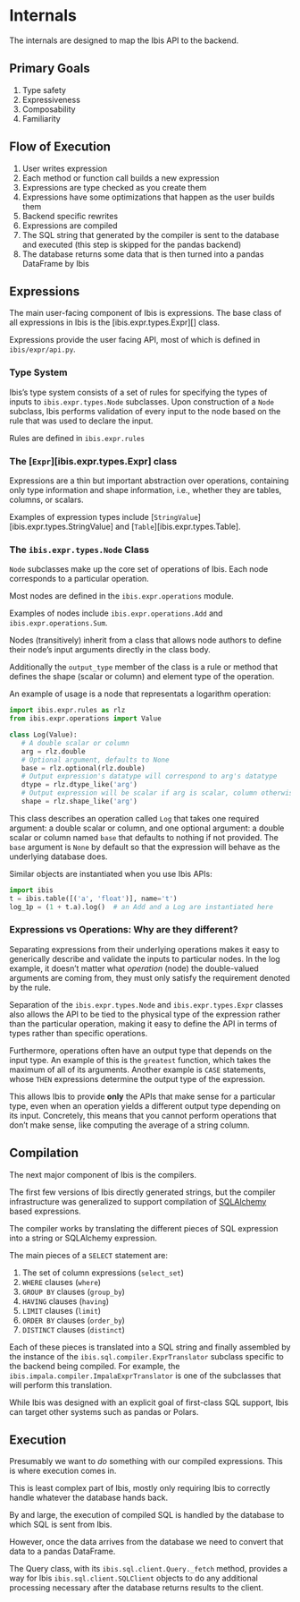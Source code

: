 # Internals

The internals are designed to map the Ibis API to the backend.

## Primary Goals

1. Type safety
1. Expressiveness
1. Composability
1. Familiarity

## Flow of Execution

1. User writes expression
1. Each method or function call builds a new expression
1. Expressions are type checked as you create them
1. Expressions have some optimizations that happen as the user builds them
1. Backend specific rewrites
1. Expressions are compiled
1. The SQL string that generated by the compiler is sent to the database and
   executed (this step is skipped for the pandas backend)
1. The database returns some data that is then turned into a pandas DataFrame
   by Ibis

## Expressions

The main user-facing component of Ibis is expressions. The base class of all
expressions in Ibis is the [ibis.expr.types.Expr][] class.

Expressions provide the user facing API, most of which is defined in
`ibis/expr/api.py`.

### Type System

Ibis's type system consists of a set of rules for specifying the types of
inputs to `ibis.expr.types.Node` subclasses. Upon construction of a `Node`
subclass, Ibis performs validation of every input to the node based on the rule
that was used to declare the input.

Rules are defined in `ibis.expr.rules`

<!-- prettier-ignore-start -->
### The [`Expr`][ibis.expr.types.Expr] class
<!-- prettier-ignore-end -->

Expressions are a thin but important abstraction over operations, containing
only type information and shape information, i.e., whether they are tables,
columns, or scalars.

<!-- prettier-ignore-start -->
Examples of expression types include
[`StringValue`][ibis.expr.types.StringValue] and
[`Table`][ibis.expr.types.Table].
<!-- prettier-ignore-end -->

<!-- prettier-ignore-start -->
### The `ibis.expr.types.Node` Class
<!-- prettier-ignore-end -->

`Node` subclasses make up the core set of operations of Ibis. Each node
corresponds to a particular operation.

Most nodes are defined in the `ibis.expr.operations` module.

Examples of nodes include `ibis.expr.operations.Add` and
`ibis.expr.operations.Sum`.

Nodes (transitively) inherit from a class that allows node authors to define
their node's input arguments directly in the class body.

Additionally the `output_type` member of the class is a rule or method that
defines the shape (scalar or column) and element type of the operation.

An example of usage is a node that representats a logarithm operation:

```python
import ibis.expr.rules as rlz
from ibis.expr.operations import Value

class Log(Value):
   # A double scalar or column
   arg = rlz.double
   # Optional argument, defaults to None
   base = rlz.optional(rlz.double)
   # Output expression's datatype will correspond to arg's datatype
   dtype = rlz.dtype_like('arg')
   # Output expression will be scalar if arg is scalar, column otherwise
   shape = rlz.shape_like('arg')
```

This class describes an operation called `Log` that takes one required
argument: a double scalar or column, and one optional argument: a double scalar
or column named `base` that defaults to nothing if not provided. The `base`
argument is `None` by default so that the expression will behave as the
underlying database does.

Similar objects are instantiated when you use Ibis APIs:

```python
import ibis
t = ibis.table([('a', 'float')], name='t')
log_1p = (1 + t.a).log()  # an Add and a Log are instantiated here
```

### Expressions vs Operations: Why are they different?

Separating expressions from their underlying operations makes it easy to
generically describe and validate the inputs to particular nodes. In the log
example, it doesn't matter what _operation_ (node) the double-valued arguments
are coming from, they must only satisfy the requirement denoted by the rule.

Separation of the `ibis.expr.types.Node` and
`ibis.expr.types.Expr` classes also allows the API to be tied to the
physical type of the expression rather than the particular operation, making it
easy to define the API in terms of types rather than specific operations.

Furthermore, operations often have an output type that depends on the input
type. An example of this is the `greatest` function, which takes the maximum
of all of its arguments. Another example is `CASE` statements, whose `THEN`
expressions determine the output type of the expression.

This allows Ibis to provide **only** the APIs that make sense for a particular
type, even when an operation yields a different output type depending on its
input. Concretely, this means that you cannot perform operations that don't
make sense, like computing the average of a string column.

## Compilation

The next major component of Ibis is the compilers.

The first few versions of Ibis directly generated strings, but the compiler
infrastructure was generalized to support compilation of
[SQLAlchemy](https://docs.sqlalchemy.org/en/latest/core/tutorial.html) based
expressions.

The compiler works by translating the different pieces of SQL expression into a
string or SQLAlchemy expression.

The main pieces of a `SELECT` statement are:

1. The set of column expressions (`select_set`)
1. `WHERE` clauses (`where`)
1. `GROUP BY` clauses (`group_by`)
1. `HAVING` clauses (`having`)
1. `LIMIT` clauses (`limit`)
1. `ORDER BY` clauses (`order_by`)
1. `DISTINCT` clauses (`distinct`)

Each of these pieces is translated into a SQL string and finally assembled by
the instance of the `ibis.sql.compiler.ExprTranslator` subclass
specific to the backend being compiled. For example, the
`ibis.impala.compiler.ImpalaExprTranslator` is one of the subclasses
that will perform this translation.

::: {.callout-note}
While Ibis was designed with an explicit goal of first-class SQL support, Ibis can target other systems such as pandas or Polars.
:::

## Execution

Presumably we want to _do_ something with our compiled expressions. This is
where execution comes in.

This is least complex part of Ibis, mostly only requiring Ibis to correctly
handle whatever the database hands back.

By and large, the execution of compiled SQL is handled by the database to which
SQL is sent from Ibis.

However, once the data arrives from the database we need to convert that
data to a pandas DataFrame.

The Query class, with its `ibis.sql.client.Query._fetch` method, provides a way
for Ibis `ibis.sql.client.SQLClient` objects to do any additional processing
necessary after the database returns results to the client.
